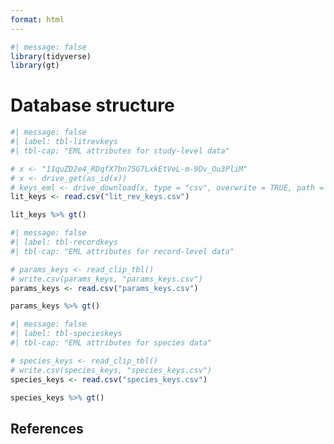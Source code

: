 ```yaml
---
format: html
---
```


```r
#| message: false
library(tidyverse)
library(gt)
```

# Database structure {#sec-databases}

```r
#| message: false
#| label: tbl-litrevkeys
#| tbl-cap: "EML attributes for study-level data"

# x <- "11quZD2e4_RDqfX7bn75G7LxkEtVeL-m-9Dv_Ou3PliM"
# x <- drive_get(as_id(x))
# keys_eml <- drive_download(x, type = "csv", overwrite = TRUE, path = "lit_rev_keys")
lit_keys <- read.csv("lit_rev_keys.csv")

lit_keys %>% gt()
```

```r
#| message: false
#| label: tbl-recordkeys
#| tbl-cap: "EML attributes for record-level data"

# params_keys <- read_clip_tbl()
# write.csv(params_keys, "params_keys.csv")
params_keys <- read.csv("params_keys.csv")

params_keys %>% gt()
```

```r
#| message: false
#| label: tbl-specieskeys
#| tbl-cap: "EML attributes for species data"

# species_keys <- read_clip_tbl()
# write.csv(species_keys, "species_keys.csv")
species_keys <- read.csv("species_keys.csv")

species_keys %>% gt()
```


## References {.unnumbered}
